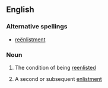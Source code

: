 ==English==

===Alternative spellings===
*[[reënlistment]]

===Noun===
{{en-noun|s|-}}

#{{uncountable}} The condition of being [[reenlist]]ed
#{{countable}} A second or subsequent [[enlistment]]